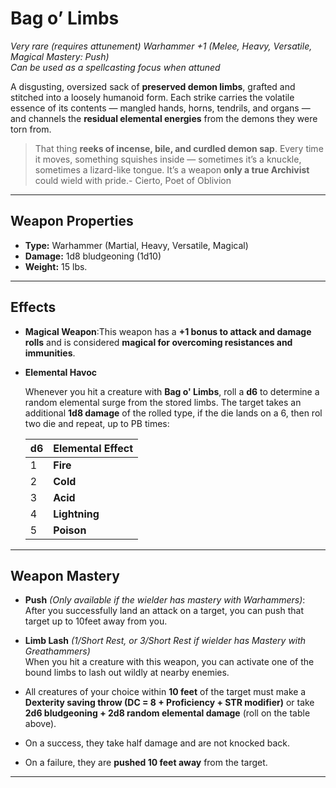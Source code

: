 # Bag o’ Limbs

_Very rare (requires attunement)_
_Warhammer +1 (Melee, Heavy, Versatile, Magical Mastery: Push)_  
_Can be used as a spellcasting focus when attuned_

A disgusting, oversized sack of **preserved demon limbs**, grafted and stitched into a loosely humanoid form. Each strike carries the volatile essence of its contents — mangled hands, horns, tendrils, and organs — and channels the **residual elemental energies** from the demons they were torn from.

> That thing **reeks of incense, bile, and curdled demon sap**. Every time it moves, something squishes inside — sometimes it’s a knuckle, sometimes a lizard-like tongue. It’s a weapon **only a true Archivist** could wield with pride.- Cierto, Poet of Oblivion

---

## Weapon Properties

- **Type:** Warhammer (Martial, Heavy, Versatile, Magical)
- **Damage:** 1d8 bludgeoning (1d10)
- **Weight:** 15 lbs.

---

## Effects

- **Magical Weapon**:This weapon has a **+1 bonus to attack and damage rolls** and is considered **magical for overcoming resistances and immunities**.

- **Elemental Havoc**

  Whenever you hit a creature with **Bag o' Limbs**, roll a **d6** to determine a random elemental surge from the stored limbs. The target takes an additional **1d8 damage** of the rolled type, if the die lands on a 6, then rol two die and repeat, up to PB times:

  | d6  | Elemental Effect |
  | --- | ---------------- |
  | 1   | **Fire**         |
  | 2   | **Cold**         |
  | 3   | **Acid**         |
  | 4   | **Lightning**    |
  | 5   | **Poison**       |

---

## Weapon Mastery

- **Push** _(Only available if the wielder has mastery with Warhammers)_:  
  After you successfully land an attack on a target, you can push that target up to 10feet away from you.

- **Limb Lash** _(1/Short Rest, or 3/Short Rest if wielder has Mastery with Greathammers)_  
  When you hit a creature with this weapon, you can activate one of the bound limbs to lash out wildly at nearby enemies.

- All creatures of your choice within **10 feet** of the target must make a **Dexterity saving throw (DC = 8 + Proficiency + STR modifier)** or take **2d6 bludgeoning + 2d8 random elemental damage** (roll on the table above).
- On a success, they take half damage and are not knocked back.
- On a failure, they are **pushed 10 feet away** from the target.

---
